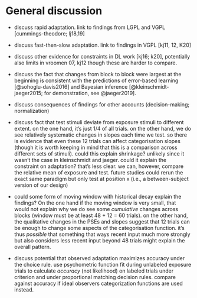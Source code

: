 <!-- Do NOT knit this document. It is part of a larger document. Instead knit the main document (my-apa-formatted-article) -->

# General discussion
 
 + discuss rapid adaptation. link to findings from LGPL and VGPL [cummings-theodore; lj18,19]
 + discuss fast-then-slow adaptation. link to findings in VGPL [kj11, 12, K20] 
 + discuss other evidence for constraints in DL work [kj16; k20], potentially also limits in vroomen 07, kj12 though these are harder to compare.

 + discuss the fact that changes from block to block were largest at the beginning is consistent with the predictions of error-based learning [@sohoglu-davis2016] and Bayesian inference [@kleinschmidt-jaeger2015; for demonstration, see @jaeger2019].
 + discuss consequences of findings for other accounts (decision-making; normalization)
 
 + discuss fact that test stimuli deviate from exposure stimuli to different extent.  on the one hand, it's just 1/4 of all trials. on the other hand, we do see relatively systematic changes in slopes each time we test. so there is evidence that even these 12 trials can affect categorisation slopes (though it is worth keeping in mind that this is a comparison across different sets of stimuli). could this explain shrinkage? unlikely since it wasn't the case in kleinschmidt and jaeger. could it explain the constraint on adaptation? that's less clear. we can, however, compare the relative mean of exposure and test. future studies could rerun the exact same paradigm but only test at position x (i.e., a between-subject version of our design)
 
 + could some form of moving window with historical decay explain the findings? On the one hand if the moving window is very small, that would not explain why we do see some *cumulative* changes across blocks (window must be at least 48 + 12 = 60 trials). on the other hand, the qualitative changes in the PSEs and slopes suggest that 12 trials can be enough to change some aspects of the categorisation function. it's thus *possible* that something that ways recent input much more strongly but also considers less recent input beyond 48 trials might explain the overall pattern.
 
<!-- TO DO: take note to make test stimuli relative to exposure stims in your next experiment? -->
 
 + discuss potential that observed adaptation maximizes accuracy under the choice rule. use psychometric function fit during unlabeled exposure trials to calculate *accuracy* (not likelihood) on labeled trials under criterion and under proportional matching decision rules. compare against accuracy if ideal observers categorization functions are used instead.




